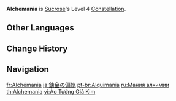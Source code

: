 {{Constellation Infobox
|image       = Constellation Alchemania.png
|description = Every 7 [[Wind Spirit Creation|Normal and Charged Attacks]], Sucrose will reduce the CD of [[Astable Anemohypostasis Creation - 6308]] by 1-7s.
|level       = 4
|character   = Sucrose
|utility1    = Cooldown Reduction
|utility2    = Charged Attack
|utility3    = Normal Attack
|utility4    = Effect Triggered by Normal Attack Hit
}}
'''Alchemania''' is [[Sucrose]]'s Level 4 [[Constellation]].

==Other Languages==
{{Other Languages
|en      = Alchemania
|en_note = The name is a portmanteau of Alchemy and Mania.
|zhs     = 炼金的偏执
|zhs_rm  = Liànjīn de Piānzhí
|zht     = 煉金的偏執
|zht_rm  = Liànjīn de Piānzhí
|zh_tl   = Paranoia of Alchemy
|ja      = 錬金の偏執
|ja_rm   = Renkin no Henshuu
|ja_tl   = Monomania of Alchemy
|ko      = 연금<->의 편집증
|ko_tl   = Paranoia of Alchemy
|es      = Alquemanía
|es_tl   = Alchemania
|fr      = Alchémania
|fr_tl   = Alchemania
|ru      = Мания алхимии
|ru_tl   = Alchemy Mania
|th      = Alchemania
|vi      = Ảo Tưởng Giả Kim
|vi_tl   = Alchemist's Delusion
|de      = Besessenheit
|de_tl   = Obsession
|id      = Alchemania
|pt      = Alquimania
|pt_tl   = Alchemania
|tr      = Simya Tutkunu
|tr_tl   = Alchemy Enthusiast
|it      = Alchimania
|it_tl   = Alchemania
}}

==Change History==
{{Change History|1.0}}

==Navigation==
{{Talent Navbox|Sucrose}}

[[fr:Alchémania]]
[[ja:錬金の偏執]]
[[pt-br:Alquimania]]
[[ru:Мания алхимии]]
[[th:Alchemania]]
[[vi:Ảo Tưởng Giả Kim]]